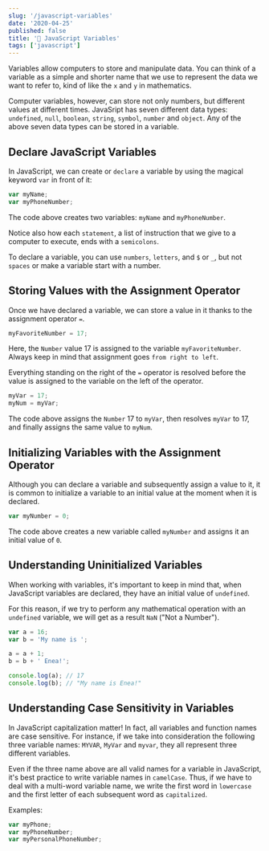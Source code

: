 ```yaml
---
slug: '/javascript-variables'
date: '2020-04-25'
published: false
title: '🧳 JavaScript Variables'
tags: ['javascript']
---
```


Variables allow computers to store and manipulate data.
You can think of a variable as a simple and shorter name that we use to represent the data we want to refer to,
kind of like the `x` and `y` in mathematics.

Computer variables, however, can store not only numbers, but different values at different times.
JavaSript has seven different data types: `undefined`, `null`, `boolean`, `string`, `symbol`, `number` and `object`.
Any of the above seven data types can be stored in a variable.

## Declare JavaScript Variables

In JavaScript, we can create or `declare` a variable by using the magical keyword `var` in front of it:

```js
var myName;
var myPhoneNumber;
```

The code above creates two variables: `myName` and `myPhoneNumber`.

Notice also how each `statement`, a list of instruction that we give to a computer to execute, ends with a `semicolons`.

To declare a variable, you can use `numbers`, `letters`, and `$` or `_`, but not `spaces` or make a variable start with a number.

## Storing Values with the Assignment Operator

Once we have declared a variable, we can store a value in it thanks to the assignment operator `=`.

```js
myFavoriteNumber = 17;
```

Here, the `Number` value 17 is assigned to the variable `myFavoriteNumber`.
Always keep in mind that assignment goes `from right to left`.

Everything standing on the right of the `=` operator is resolved before the value is assigned to the variable on the left of the operator.

```js
myVar = 17;
myNum = myVar;
```

The code above assigns the `Number` 17 to `myVar`, then resolves `myVar` to 17, and finally assigns the same value to `myNum`.

## Initializing Variables with the Assignment Operator

Although you can declare a variable and subsequently assign a value to it, it is common to initialize a variable to an initial value at the moment when it is declared.

```js
var myNumber = 0;
```

The code above creates a new variable called `myNumber` and assigns it an initial value of `0`.

## Understanding Uninitialized Variables

When working with variables, it's important to keep in mind that, when JavaScript variables are declared, they have an initial value of `undefined`.

For this reason, if we try to perform any mathematical operation with an `undefined` variable, we will get as a result `NaN` ("Not a Number").

```js
var a = 16;
var b = 'My name is ';

a = a + 1;
b = b + ' Enea!';

console.log(a); // 17
console.log(b); // "My name is Enea!"
```

## Understanding Case Sensitivity in Variables

In JavaScript capitalization matter! In fact, all variables and function names are case sensitive.
For instance, if we take into consideration the following three variable names: `MYVAR`, `MyVar` and `myvar`, they all represent three different variables.

Even if the three name above are all valid names for a variable in JavaScript, it's best practice to write variable names in `camelCase`. Thus, if we have to deal with a multi-word variable name, we write the first word in `lowercase` and the first letter of each subsequent word as `capitalized`.

Examples:

```js
var myPhone;
var myPhoneNumber;
var myPersonalPhoneNumber;
```
